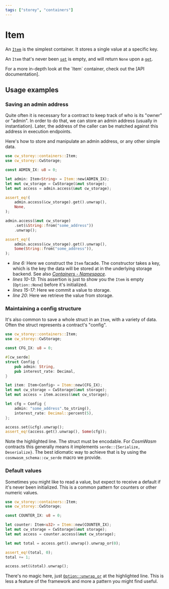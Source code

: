 ```yaml
---
tags: ["storey", "containers"]
---
```



# Item

An [`Item`] is the simplest container. It stores a single value at a specific key.

An `Item` that's never been [`set`] is empty, and will return `None` upon a [`get`].

<Callout>
  For a more in-depth look at the `Item` container, check out the [API documentation].
</Callout>

## Usage examples

### Saving an admin address

Quite often it is necessary for a contract to keep track of who is its "owner" or "admin". In order
to do that, we can store an admin address (usually in instantiation). Later, the address of the
caller can be matched against this address in execution endpoints.

Here's how to store and manipulate an admin address, or any other simple data.

```rust template="storage" showLineNumbers {6,10-13,15-17,20}
use cw_storey::containers::Item;
use cw_storey::CwStorage;

const ADMIN_IX: u8 = 0;

let admin: Item<String> = Item::new(ADMIN_IX);
let mut cw_storage = CwStorage(&mut storage);
let mut access = admin.access(&mut cw_storage);

assert_eq!(
    admin.access(&cw_storage).get().unwrap(),
    None,
);

admin.access(&mut cw_storage)
    .set(&String::from("some_address"))
    .unwrap();

assert_eq!(
    admin.access(&cw_storage).get().unwrap(),
    Some(String::from("some_address")),
);
```

- _line 6:_ Here we construct the `Item` facade. The constructor takes a key, which is the key the
  data will be stored at in the underlying storage backend. See also
  [_Containers - Namespace_](.#namespace).
- _lines 10-13_: This assertion is just to show you the `Item` is empty (`Option::None`) before it's
  initialized.
- _lines 15-17_: Here we commit a value to storage.
- _line 20_: Here we retrieve the value from storage.

### Maintaining a config structure

It's also common to save a whole struct in an `Item`, with a variety of data. Often the struct
represents a contract's "config".

```rust template="storage" showLineNumbers {6}
use cw_storey::containers::Item;
use cw_storey::CwStorage;

const CFG_IX: u8 = 0;

#[cw_serde]
struct Config {
    pub admin: String,
    pub interest_rate: Decimal,
}

let item: Item<Config> = Item::new(CFG_IX);
let mut cw_storage = CwStorage(&mut storage);
let mut access = item.access(&mut cw_storage);

let cfg = Config {
    admin: "some_address".to_string(),
    interest_rate: Decimal::percent(5),
};

access.set(&cfg).unwrap();
assert_eq!(access.get().unwrap(), Some(cfg));
```

Note the highlighted line. The struct must be encodable. For _CosmWasm_ contracts this generally
means it implements `serde::{Serialize, Deserialize}`. The best idiomatic way to achieve that is by
using the `cosmwasm_schema::cw_serde` macro we provide.

### Default values

Sometimes you might like to read a value, but expect to receive a default if it's never been
initialized. This is a common pattern for counters or other numeric values.

```rust template="storage" showLineNumbers {10}
use cw_storey::containers::Item;
use cw_storey::CwStorage;

const COUNTER_IX: u8 = 0;

let counter: Item<u32> = Item::new(COUNTER_IX);
let mut cw_storage = CwStorage(&mut storage);
let mut access = counter.access(&mut cw_storage);

let mut total = access.get().unwrap().unwrap_or(0);

assert_eq!(total, 0);
total += 1;

access.set(&total).unwrap();
```

There's no magic here, just
[`Option::unwrap_or`](https://doc.rust-lang.org/std/option/enum.Option.html#method.unwrap_or) at the
highlighted line. This is less a feature of the framework and more a pattern you might find useful.

[`Item`]: https://docs.rs/cw-storey/latest/cw_storey/containers/type.Item.html
[API documentation]: https://docs.rs/cw-storey/latest/cw_storey/containers/type.Item.html
[`get`]: https://docs.rs/storey/latest/storey/containers/struct.ItemAccess.html#method.get
[`set`]: https://docs.rs/storey/latest/storey/containers/struct.ItemAccess.html#method.set
